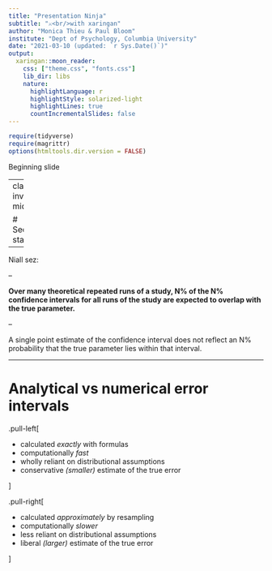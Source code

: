 ```yaml
---
title: "Presentation Ninja"
subtitle: "⚔<br/>with xaringan"
author: "Monica Thieu & Paul Bloom"
institute: "Dept of Psychology, Columbia University"
date: "2021-03-10 (updated: `r Sys.Date()`)"
output:
  xaringan::moon_reader:
    css: ["theme.css", "fonts.css"]
    lib_dir: libs
    nature:
      highlightLanguage: r
      highlightStyle: solarized-light
      highlightLines: true
      countIncrementalSlides: false
---
```


```r
require(tidyverse)
require(magrittr)
options(htmltools.dir.version = FALSE)
```

Beginning slide

---
class: inverse, middle

# Section starter
---

Niall sez:

--

**Over many theoretical repeated runs of a study, N% of the N% confidence intervals for all runs of the study are expected to overlap with the true parameter.**

--

A single point estimate of the confidence interval does not reflect an N% probability that the true parameter lies within that interval.

---

# Analytical vs numerical error intervals

.pull-left[

- calculated _exactly_ with formulas
- computationally _fast_
- wholly reliant on distributional assumptions
- conservative _(smaller)_ estimate of the true error

]

.pull-right[

- calculated _approximately_ by resampling
- computationally _slower_
- less reliant on distributional assumptions
- liberal _(larger)_ estimate of the true error

]
